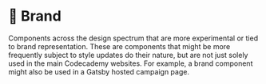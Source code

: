 
<Meta title="Brand|About" />

# 💸 Brand

Components across the design spectrum that are more experimental or tied to brand representation.
These are components that might be more frequently subject to style updates do their nature, but are not just solely used in the main Codecademy websites.
For example, a brand component might also be used in a Gatsby hosted campaign page.
